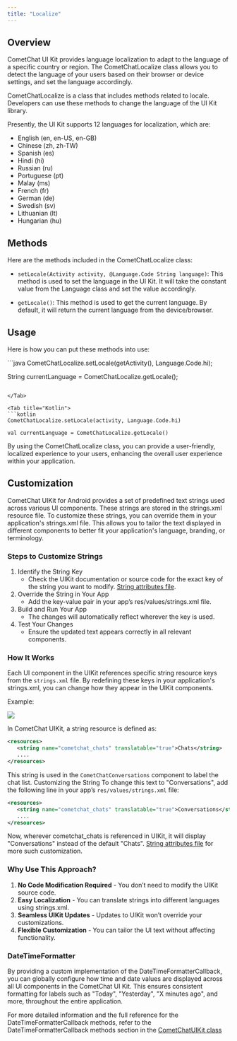 ```yaml
---
title: "Localize"
---
```


## Overview

CometChat UI Kit provides language localization to adapt to the language of a specific country or region. The CometChatLocalize class allows you to detect the language of your users based on their browser or device settings, and set the language accordingly.

CometChatLocalize is a class that includes methods related to locale. Developers can use these methods to change the language of the UI Kit library.

Presently, the UI Kit supports 12 languages for localization, which are:

* English (en, en-US, en-GB)
* Chinese (zh, zh-TW)
* Spanish (es)
* Hindi (hi)
* Russian (ru)
* Portuguese (pt)
* Malay (ms)
* French (fr)
* German (de)
* Swedish (sv)
* Lithuanian (lt)
* Hungarian (hu)

## Methods

Here are the methods included in the CometChatLocalize class:

* `setLocale(Activity activity, @Language.Code String language)`: This method is used to set the language in the UI Kit. It will take the constant value from the Language class and set the value accordingly.

* `getLocale()`: This method is used to get the current language. By default, it will return the current language from the device/browser.

## Usage

Here is how you can put these methods into use:

<Tabs>
<Tab title="Java">
```java
CometChatLocalize.setLocale(getActivity(), Language.Code.hi);

String currentLanguage = CometChatLocalize.getLocale();
```

</Tab>

<Tab title="Kotlin">
```kotlin
CometChatLocalize.setLocale(activity, Language.Code.hi)

val currentLanguage = CometChatLocalize.getLocale()
```

</Tab>

</Tabs>

By using the CometChatLocalize class, you can provide a user-friendly, localized experience to your users, enhancing the overall user experience within your application.

## Customization

CometChat UIKit for Android provides a set of predefined text strings used across various UI components. These strings are stored in the strings.xml resource file. To customize these strings, you can override them in your application's strings.xml file. This allows you to tailor the text displayed in different components to better fit your application's language, branding, or terminology.

### Steps to Customize Strings

1. Identify the String Key
   * Check the UIKit documentation or source code for the exact key of the string you want to modify. [String attributes file](https://github.com/cometchat/cometchat-uikit-android/blob/v5/chatuikit/src/main/res/values/strings.xml).
2. Override the String in Your App
   * Add the key-value pair in your app’s res/values/strings.xml file.
3. Build and Run Your App
   * The changes will automatically reflect wherever the key is used.
4. Test Your Changes
   * Ensure the updated text appears correctly in all relevant components.

### How It Works

Each UI component in the UIKit references specific string resource keys from the `strings.xml` file. By redefining these keys in your application's strings.xml, you can change how they appear in the UIKit components.

Example:

<Frame>
  <img src="/images/09c92298-conversation_string_customization-4bd4560358557075106f65db69aa231c.png" />
</Frame>

In CometChat UIKit, a string resource is defined as:

```xml strings.xml
<resources>
   <string name="cometchat_chats" translatable="true">Chats</string>
   ....
</resources>
```

This string is used in the `CometChatConversations` component to label the chat list. Customizing the String To change this text to "Conversations", add the following line in your app’s `res/values/strings.xml` file:

```xml strings.xml
<resources>
   <string name="cometchat_chats" translatable="true">Conversations</string>
   ....
</resources>
```

Now, wherever cometchat\_chats is referenced in UIKit, it will display "Conversations" instead of the default "Chats". [String attributes file](https://github.com/cometchat/cometchat-uikit-android/blob/v5/chatuikit/src/main/res/values/strings.xml) for more such customization.

### Why Use This Approach?

1. **No Code Modification Required** - You don’t need to modify the UIKit source code.
2. **Easy Localization** - You can translate strings into different languages using strings.xml.
3. **Seamless UIKit Updates** - Updates to UIKit won’t override your customizations.
4. **Flexible Customization** - You can tailor the UI text without affecting functionality.

### DateTimeFormatter

By providing a custom implementation of the DateTimeFormatterCallback, you can globally configure how time and date values are displayed across all UI components in the CometChat UI Kit. This ensures consistent formatting for labels such as "Today", "Yesterday", "X minutes ago", and more, throughout the entire application.

For more detailed information and the full reference for the DateTimeFormatterCallback methods, refer to the DateTimeFormatterCallback methods section in the [CometChatUIKit class](/docs/ui-kit/android/methods#dateformatter)
